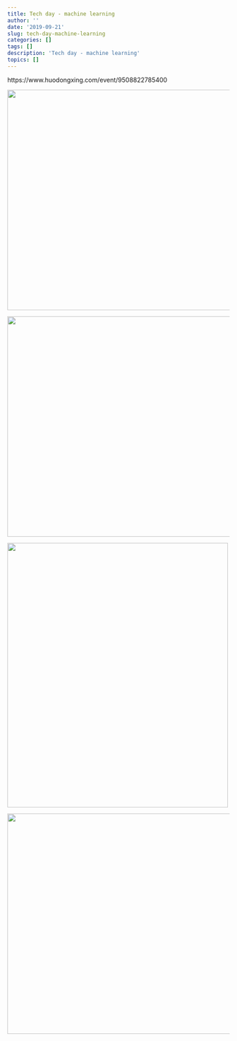 ```yaml
---
title: Tech day - machine learning
author: ''
date: '2019-09-21'
slug: tech-day-machine-learning
categories: []
tags: []
description: 'Tech day - machine learning'
topics: []
---
```


https://www.huodongxing.com/event/9508822785400





![](/post/tech-day-machine-learning/IMG_2866.jpeg){width=730px height=500px}

![](/post/tech-day-machine-learning/IMG_2872.jpeg){width=730px height=500px}



![](/post/tech-day-machine-learning/IMG_2865.jpeg){width=500px height=600px}



![](/post/tech-day-machine-learning/IMG_2873.jpeg){width=730px height=500px}